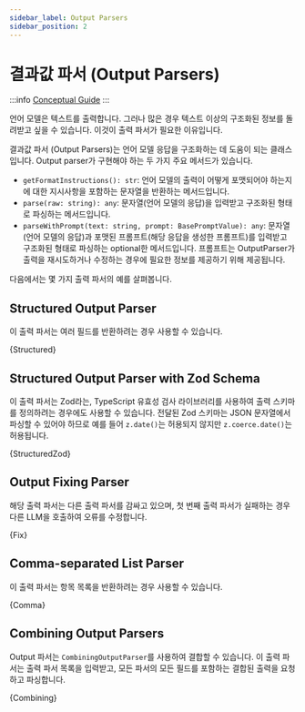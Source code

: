 ```yaml
---
sidebar_label: Output Parsers
sidebar_position: 2
---
```



# 결과값 파서 (Output Parsers)

:::info
[Conceptual Guide](https://docs.langchain.com/docs/components/output-parser)
:::

언어 모델은 텍스트를 출력합니다. 그러나 많은 경우 텍스트 이상의 구조화된 정보를 돌려받고 싶을 수 있습니다. 이것이 출력 파서가 필요한 이유입니다.

결과값 파서 (Output Parsers)는 언어 모델 응답을 구조화하는 데 도움이 되는 클래스입니다. Output parser가 구현해야 하는 두 가지 주요 메서드가 있습니다.

- `getFormatInstructions(): str`: 언어 모델의 출력이 어떻게 포맷되어야 하는지에 대한 지시사항을 포함하는 문자열을 반환하는 메서드입니다.
- `parse(raw: string): any`: 문자열(언어 모델의 응답)을 입력받고 구조화된 형태로 파싱하는 메서드입니다.
- `parseWithPrompt(text: string, prompt: BasePromptValue): any`: 문자열(언어 모델의 응답)과 포맷된 프롬프트(해당 응답을 생성한 프롬프트)를 입력받고 구조화된 형태로 파싱하는 optional한 메서드입니다. 프롬프트는 OutputParser가 출력을 재시도하거나 수정하는 경우에 필요한 정보를 제공하기 위해 제공됩니다.

다음에서는 몇 가지 출력 파서의 예를 살펴봅니다.

## Structured Output Parser

이 출력 파서는 여러 필드를 반환하려는 경우 사용할 수 있습니다.


<CodeBlock language="typescript">{Structured}</CodeBlock>

## Structured Output Parser with Zod Schema

이 출력 파서는 Zod라는, TypeScript 유효성 검사 라이브러리를 사용하여 출력 스키마를 정의하려는 경우에도 사용할 수 있습니다. 전달된 Zod 스키마는 JSON 문자열에서 파싱할 수 있어야 하므로 예를 들어 `z.date()`는 허용되지 않지만 `z.coerce.date()`는 허용됩니다.


<CodeBlock language="typescript">{StructuredZod}</CodeBlock>

## Output Fixing Parser

해당 출력 파서는 다른 출력 파서를 감싸고 있으며, 첫 번째 출력 파서가 실패하는 경우 다른 LLM을 호출하여 오류를 수정합니다.


<CodeBlock language="typescript">{Fix}</CodeBlock>

## Comma-separated List Parser

이 출력 파서는 항목 목록을 반환하려는 경우 사용할 수 있습니다.


<CodeBlock language="typescript">{Comma}</CodeBlock>

## Combining Output Parsers

Output 파서는 `CombiningOutputParser`를 사용하여 결합할 수 있습니다. 이 출력 파서는 출력 파서 목록을 입력받고, 모든 파서의 모든 필드를 포함하는 결합된 출력을 요청하고 파싱합니다.


<CodeBlock language="typescript">{Combining}</CodeBlock>
